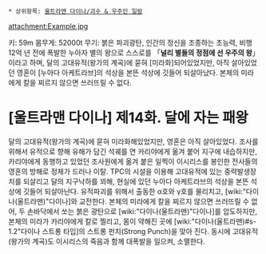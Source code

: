  * 상위항목: [[울트라맨 다이나/괴수 & 우주인 일람]]

attachment:Example.jpg

키: 59m 몸무게: 52000t
무기: 붉은 파괴광탄, 인간의 정신을 조종하는 초능력, 비행
12억 년 전에 폭발한 누아자 별의 왕으로 스스로를 「'''널리 별들의 정점에 선 우주의 왕'''」이라고 하며, 달의 고대유적(왕가의 계곡)에 묻혀 [미라화]되어있었지만, 아직 살아있었던 영혼이 [누아다 아케트라브]의 석상을 본뜬 석상에 깃들어 되살아났다. 본체의 미라에게 칼을 찌르지 않으면 쓰러뜨릴 수 없다. 

= [울트라맨 다이나] 제14화. 달에 자는 패왕 =
달의 고대유적(왕가의 계곡)에 묻혀 미라화해있었지만, 영혼은 아직 살아있었다. 조사를 위해서 유적으로 향해 유해가 담긴 석궤를 연 카리야에게 옮겨 붙어 지구에 내습하지만, 카리야에게 동행하고 있었던 조사원에게 옮겨 붙은 일찍이 이시리스를 봉인한 전사들의 영혼의 방해로 정체가 드러나 이탈. TPC의 시설을 이용해 고대유적에 있는 중력발생장치를 되살리고 달의 지구낙하를 꾀해, 현실에 있던 누아다 아케트라브의 석상을 본뜬 석상에 깃들어 되살아난다. 유적파괴를 위해서 출동한 α호와 γ호를 물리치고, [wiki:"다이나(울트라맨)"다이나]와 교전한다. 본체의 미라에게 칼을 찌르지 않으면 쓰러뜨릴 수 없어, 두 손바닥에서 쏘는 붉은 광탄으로 [wiki:"다이나(울트라맨)"다이나]를 압도하지만, 본체의 미라가 카리야에게 칼로 찔리고, 몸이 약해진 곳에 [wiki:"다이나(울트라맨)#s-1.2"다이나 스트롱 타입]의 스트롱 펀치(Strong Punch)을 맞아 진다. 동시에 고대유적(왕가의 계곡)도 이시리스의 죽음과 함께 대폭발을 일으켜, 소멸한다. 
